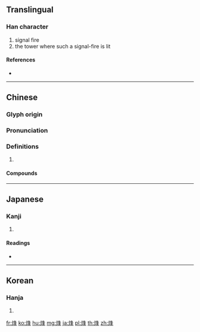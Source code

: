 ==Translingual==

===Han character===
{{Han char|rn=86|rad=火|as=07|sn=11|four=97854|canj=FHEJ|ids=⿰火夆}}

# signal fire
# the tower where such a signal-fire is lit

====References====
* {{Han ref|kx=0672.040|dkj=19059|dj=1080.220|hdz=32205.090|uh=70FD|ud=28925|bh=B26C|bd=45676}}

----

==Chinese==
{{zh-forms}}

===Glyph origin===
{{Han etym}}

===Pronunciation===
{{zh-pron
|m=fēng
|c=fung1
|mc=y
|oc=y
|cat=
}}

===Definitions===
{{zh-hanzi}}

# {{rfdef|zh}}

====Compounds====
{{zh-der|桔槔烽|烽候|烽子|烽櫓|烽火|烽火相連|烽火臺|烽火連天|烽火館|烽煙|烽煙四起|烽燧|烽鼓|狼烽|舉烽}}

----

==Japanese==

===Kanji===
{{ja-kanji|grade=|rs=火07}}

# {{defn|lang=ja|sort=火07}}

====Readings====
* {{ja-readings|on=[[ほう]] (hō)|kun=[[のろし]] (noroshi)}}

----

==Korean==

===Hanja===
{{ko-hanja|hangeul=봉|eumhun=|rv=bong|mr=pong|y=pong}}

# {{defn|lang=ko|sort=火07}}

[[fr:烽]]
[[ko:烽]]
[[hu:烽]]
[[mg:烽]]
[[ja:烽]]
[[pl:烽]]
[[th:烽]]
[[zh:烽]]
